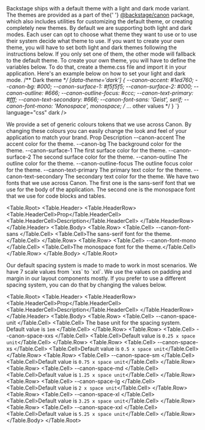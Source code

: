 
<Unstyled>

<Title type="h1">Theming</Title>
<Text>
  Backstage ships with a default theme with a light and dark mode variant. The
  themes are provided as a part of the{' '}
  <a href="https://github.com/backstage/backstage">@backstage/canon</a> package,
  which also includes utilities for customizing the default theme, or creating
  completely new themes.
</Text>

<Title type="h2">Light & Dark modes</Title>
<Text>
  By default we are supporting both light and dark modes. Each user can opt to
  choose what theme they want to use or to use their system decide what theme to
  use. If you want to create your own theme, you will have to set both light and
  dark themes following the instructions below. If you only set one of them, the
  other mode will fallback to the default theme.
</Text>

<Title type="h2">How to create your own theme</Title>
<Text>
  To create your own theme, you will have to define the variables below. To do
  that, create a theme.css file and import it in your application. Here's an
  example below on how to set your light and dark mode.
</Text>
<Source
  code={`/** Light theme **/
[data-theme='light'] {
  --canon-accent: #1ed760;
  --canon-bg: #fff;
  --canon-surface-1: #f5f5f5;
  --canon-surface-2: #000;
  --canon-outline: #666;
  --canon-outline-focus: #ccc;
  --canon-text-primary: #f0f0f0;
  --canon-text-secondary: #666;
  --canon-font-sans: 'Geist', serif;
  --canon-font-mono: 'Monospace', monospace;
  /* ... other values */
}
  
/** Dark theme **/
[data-theme='dark'] {
  --canon-accent: #1ed760;
  --canon-bg: #000;
  --canon-surface-1: #f5f5f5;
  --canon-surface-2: #000;
  --canon-outline: #666;
  --canon-outline-focus: #ccc;
  --canon-text-primary: #fff;
  --canon-text-secondary: #666;
  --canon-font-sans: 'Geist', serif;
  --canon-font-mono: 'Monospace', monospace;
  /* ... other values */
}
`}
  language="css"
  dark
/>

<Title type="h2">Colors</Title>
<Text>
  We provide a set of generic colours tokens that we use across Canon. By
  changing these colours you can easily change the look and feel of your
  application to match your brand.
</Text>
<Table.Root>
  <Table.Header>
    <Table.HeaderRow>
      <Table.HeaderCell>Prop</Table.HeaderCell>
      <Table.HeaderCell>Description</Table.HeaderCell>
    </Table.HeaderRow>
  </Table.Header>
  <Table.Body>
    <Table.Row>
      <Table.Cell>
        <Chip head>--canon-accent</Chip>
      </Table.Cell>
      <Table.Cell>The accent color for the theme.</Table.Cell>
    </Table.Row>
    <Table.Row>
      <Table.Cell>
        <Chip head>--canon-bg</Chip>
      </Table.Cell>
      <Table.Cell>The background color for the theme.</Table.Cell>
    </Table.Row>
    <Table.Row>
      <Table.Cell>
        <Chip head>--canon-surface-1</Chip>
      </Table.Cell>
      <Table.Cell>The first surface color for the theme.</Table.Cell>
    </Table.Row>
    <Table.Row>
      <Table.Cell>
        <Chip head>--canon-surface-2</Chip>
      </Table.Cell>
      <Table.Cell>The second surface color for the theme.</Table.Cell>
    </Table.Row>
    <Table.Row>
      <Table.Cell>
        <Chip head>--canon-outline</Chip>
      </Table.Cell>
      <Table.Cell>The outline color for the theme.</Table.Cell>
    </Table.Row>
    <Table.Row>
      <Table.Cell>
        <Chip head>--canon-outline-focus</Chip>
      </Table.Cell>
      <Table.Cell>The outline focus color for the theme.</Table.Cell>
    </Table.Row>
    <Table.Row>
      <Table.Cell>
        <Chip head>--canon-text-primary</Chip>
      </Table.Cell>
      <Table.Cell>The primary text color for the theme.</Table.Cell>
    </Table.Row>
    <Table.Row>
      <Table.Cell>
        <Chip head>--canon-text-secondary</Chip>
      </Table.Cell>
      <Table.Cell>The secondary text color for the theme.</Table.Cell>
    </Table.Row>
  </Table.Body>
</Table.Root>

<Title type="h2">Typography</Title>
<Text>
  We have two fonts that we use across Canon. The first one is the sans-serif
  font that we use for the body of the application. The second one is the
  monospace font that we use for code blocks and tables.
</Text>

<Table.Root>
  <Table.Header>
    <Table.HeaderRow>
      <Table.HeaderCell>Prop</Table.HeaderCell>
      <Table.HeaderCell>Description</Table.HeaderCell>
    </Table.HeaderRow>
  </Table.Header>
  <Table.Body>
    <Table.Row>
      <Table.Cell>
        <Chip head>--canon-font-sans</Chip>
      </Table.Cell>
      <Table.Cell>The sans-serif font for the theme.</Table.Cell>
    </Table.Row>
    <Table.Row>
      <Table.Cell>
        <Chip head>--canon-font-mono</Chip>
      </Table.Cell>
      <Table.Cell>The monospace font for the theme.</Table.Cell>
    </Table.Row>
  </Table.Body>
</Table.Root>

<Title type="h2">Spacing</Title>
<Text>
  Our default spacing system is made to made to work in most scenarios. We have
  7 scale values from `xxs` to `xxl`. We use the values on padding and margin in
  our layout components mostly. If you prefer to use a different spacing system,
  you can do that by changing the values below.
</Text>

<Table.Root>
  <Table.Header>
    <Table.HeaderRow>
      <Table.HeaderCell>Prop</Table.HeaderCell>
      <Table.HeaderCell>Description</Table.HeaderCell>
    </Table.HeaderRow>
  </Table.Header>
  <Table.Body>
    <Table.Row>
      <Table.Cell>
        <Chip head>--canon-space-unit</Chip>
      </Table.Cell>
      <Table.Cell>
        The base unit for the spacing system. Default value is `1em`
      </Table.Cell>
    </Table.Row>
    <Table.Row>
      <Table.Cell>
        <Chip head>--canon-space-xxs</Chip>
      </Table.Cell>
      <Table.Cell>Default value is `0.25 x space unit`</Table.Cell>
    </Table.Row>
    <Table.Row>
      <Table.Cell>
        <Chip head>--canon-space-xs</Chip>
      </Table.Cell>
      <Table.Cell>Default value is `0.5 x space unit`</Table.Cell>
    </Table.Row>
    <Table.Row>
      <Table.Cell>
        <Chip head>--canon-space-sm</Chip>
      </Table.Cell>
      <Table.Cell>Default value is `0.75 x space unit`</Table.Cell>
    </Table.Row>
    <Table.Row>
      <Table.Cell>
        <Chip head>--canon-space-md</Chip>
      </Table.Cell>
      <Table.Cell>Default value is `1.25 x space unit`</Table.Cell>
    </Table.Row>
    <Table.Row>
      <Table.Cell>
        <Chip head>--canon-space-lg</Chip>
      </Table.Cell>
      <Table.Cell>Default value is `2 x space unit`</Table.Cell>
    </Table.Row>
    <Table.Row>
      <Table.Cell>
        <Chip head>--canon-space-xl</Chip>
      </Table.Cell>
      <Table.Cell>Default value is `3.25 x space unit`</Table.Cell>
    </Table.Row>
    <Table.Row>
      <Table.Cell>
        <Chip head>--canon-space-xxl</Chip>
      </Table.Cell>
      <Table.Cell>Default value is `5.25 x space unit`</Table.Cell>
    </Table.Row>
  </Table.Body>
</Table.Root>

</Unstyled>
